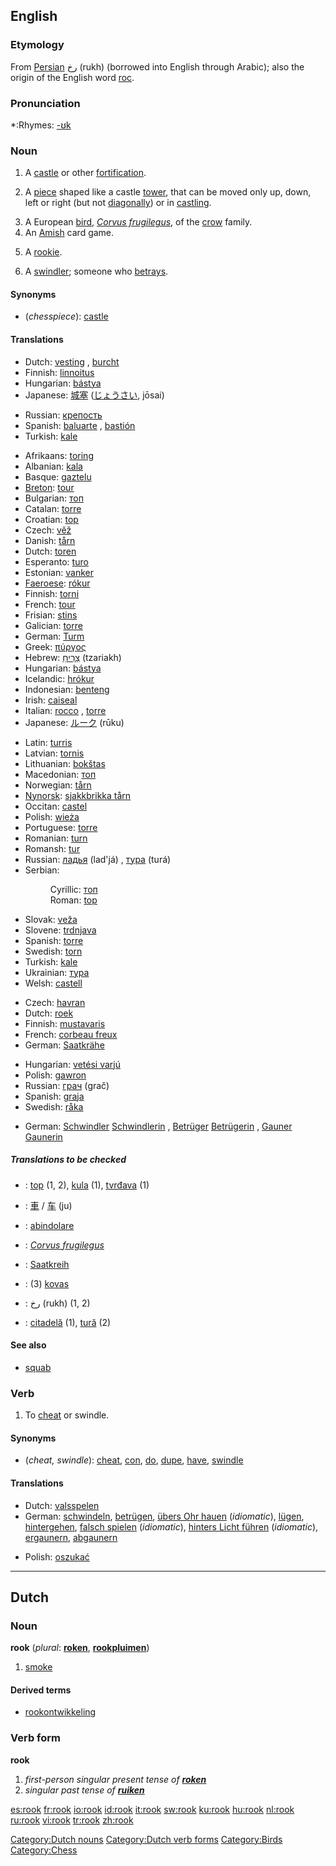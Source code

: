 ==English==
{{wikipedia|rook (bird)}}

===Etymology===
From [[Persian]] [[رخ]] (rukh) (borrowed into English through Arabic); also the origin of the English word [[roc]].

===Pronunciation===
*:Rhymes: [[Rhymes:English:-ʊk|-ʊk]]

===Noun===
{{en-noun}}

# {{rare}} A [[castle]] or other [[fortification]].
# {{chess}} A [[piece]] shaped like a castle [[tower]], that can be moved only up, down, left or right (but not [[diagonally]]) or in [[castling]].
# A European [[bird]], ''[[Corvus frugilegus]]'', of the [[crow]] family.
# An [[Amish]] card game.
# {{context|baseball|slang}} A [[rookie]].
# A [[swindler]]; someone who [[betray]]s.

====Synonyms====
*(''chesspiece''): [[castle]]

====Translations====
{{trans-top|fortification}}
*Dutch: [[vesting]] {{f}}, [[burcht]] {{f}}
*Finnish: [[linnoitus]]
*Hungarian: [[bástya]]
*Japanese: [[城塞]] ([[じょうさい]], jōsai)
{{trans-mid}}
*Russian: [[крепость]] {{f}}
*Spanish: [[baluarte]] {{m}}, [[bastión]] {{m}}
*Turkish: [[kale#Turkish|kale]]
{{trans-bottom}}

{{trans-top|chesspiece}}
*Afrikaans: [[toring]]
*Albanian: [[kala]]
*Basque: [[gaztelu]]
*[[Breton]]: [[tour]] {{m}}
*Bulgarian: [[топ]]
*Catalan: [[torre]] {{f}}
*Croatian: [[top]]
*Czech: [[věž]]
*Danish: [[tårn]] {{n}}
*Dutch: [[toren]] {{m}}
*Esperanto: [[turo]]
*Estonian: [[vanker]]
*[[Faeroese]]: [[rókur]]
*Finnish: [[torni]]
*French: [[tour#French|tour]] {{f}}
*Frisian: [[stins]]
*Galician: [[torre]] {{f}}
*German: [[Turm]] {{m}}
*Greek: [[πύργος]]
*Hebrew: [[צריח|צַרִיחַ]] {{m}} (tzariakh)
*Hungarian: [[bástya]]
*Icelandic: [[hrókur]]
*Indonesian: [[benteng]]
*Irish: [[caiseal]]
*Italian: [[rocco]] {{m}}, [[torre#Italian|torre]] {{f}}
*Japanese: [[ルーク]] (rūku)
{{trans-mid}}
*Latin: [[turris]]
*Latvian: [[tornis]] {{m}}
*Lithuanian: [[bokštas]] {{m}}
*Macedonian: [[топ]]
*Norwegian: [[tårn]]
*[[Nynorsk]]: [[sjakkbrikka tårn]]
*Occitan: [[castel]]
*Polish: [[wieża]] {{f}}
*Portuguese: [[torre]] {{f}}
*Romanian: [[turn]]
*Romansh: [[tur]]
*Russian: [[ладья]] (lad'já) {{f}}, [[тура]] (turá) {{f}}
*Serbian:
*:Cyrillic: [[топ]]
*:Roman: [[top]]
*Slovak: [[veža]] {{f}}
*Slovene: [[trdnjava]] {{f}}
*Spanish: [[torre#Spanish|torre]] {{f}}
*Swedish: [[torn#Swedish|torn]] {{n}}
*Turkish: [[kale#Turkish|kale]]
*Ukrainian: [[тура]]
*Welsh: [[castell]]
{{trans-bottom}}

{{trans-top|bird}}
*Czech: [[havran]] {{m}}
*Dutch: [[roek]] {{m}}
*Finnish: [[mustavaris]]
*French: [[corbeau freux]] {{m}}
*German: [[Saatkrähe]] {{f}}
{{trans-mid}}
*Hungarian: [[vetési varjú]]
*Polish: [[gawron]] {{m}}
*Russian: [[грач]] (grač) {{m}}
*Spanish: [[graja]] {{f}}
*Swedish: [[råka]]
{{trans-bottom}}

{{trans-top|card game}}
{{trans-mid}}
{{trans-bottom}}

{{trans-top|swindler}}
*German: [[Schwindler]] {{m}} [[Schwindlerin]] {{f}}, [[Betrüger]] {{m}} [[Betrügerin]] {{f}}, [[Gauner]] {{m}} [[Gaunerin]] {{f}}
{{trans-mid}}
{{trans-bottom}}

=====Translations to be checked=====
<!--Remove this section once all of the translations below have been moved into the tables above.-->
{{checktrans}}

*{{ttbc|Bosnian}}: [[top]] {{m}} (1, 2), [[kula]] {{f}} (1), [[tvrđava]] {{f}} (1)
*{{ttbc|Chinese}}: [[車]] / [[车]] (ju)
*{{ttbc|Italian}}: [[abindolare]]
*{{ttbc|Latin}}: ''[[Corvus frugilegus]]''
*{{ttbc|Low Saxon}}: [[Saatkreih]] {{f}}
*{{ttbc|Lithuanian}}: (3) [[kovas]] {{m}}
*{{ttbc|Persian}}: [[رخ]] (rukh) (1, 2)
*{{ttbc|Romanian}}: [[citadelă]] {{f}} (1), [[tură]] {{f}} (2)

====See also====
*[[squab]]

===Verb===
{{en-verb}}

# {{transitive}} To [[cheat]] or swindle.

====Synonyms====
*(''cheat, swindle''): [[cheat]], [[con]], [[do]], [[dupe]], [[have]], [[swindle]]

====Translations====
{{trans-top|cheat, swindle}}
*Dutch: [[valsspelen]]
*German: [[schwindeln]], [[betrügen]], [[übers Ohr hauen]] (''idiomatic''), [[lügen]], [[hintergehen]], [[falsch spielen]] (''idiomatic''), [[hinters Licht führen]] (''idiomatic''), [[ergaunern]], [[abgaunern]]
{{trans-mid}}
*Polish: [[oszukać]]
{{trans-bottom}}

----

==Dutch==

===Noun===
'''rook''' {{m}} (''plural'': '''[[roken]]''', '''[[rookpluim]]en''')

# [[smoke]]

====Derived terms====
* [[rookontwikkeling]]

===Verb form===
'''rook'''

# ''first-person singular present tense of '''[[roken]]'''''<!--to [[smoke]] (''of a fire or a person'')-->
# ''singular past tense of '''[[ruiken]]'''''<!--smelled-->

[[Category:Dutch nouns]]
[[Category:Dutch verb forms]]
[[Category:Birds]]
[[Category:Chess]]

[[es:rook]]
[[fr:rook]]
[[io:rook]]
[[id:rook]]
[[it:rook]]
[[sw:rook]]
[[ku:rook]]
[[hu:rook]]
[[nl:rook]]
[[ru:rook]]
[[vi:rook]]
[[tr:rook]]
[[zh:rook]]